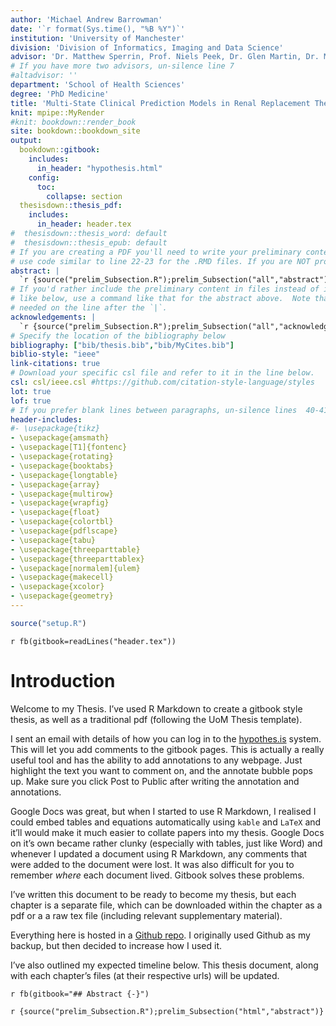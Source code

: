 ```yaml
---
author: 'Michael Andrew Barrowman'
date: '`r format(Sys.time(), "%B %Y")`'
institution: 'University of Manchester'
division: 'Division of Informatics, Imaging and Data Science'
advisor: 'Dr. Matthew Sperrin, Prof. Niels Peek, Dr. Glen Martin, Dr. Mark Lambie'
# If you have more two advisors, un-silence line 7
#altadvisor: ''
department: 'School of Health Sciences'
degree: 'PhD Medicine'
title: 'Multi-State Clinical Prediction Models in Renal Replacement Therapy'
knit: mpipe::MyRender
#knit: bookdown::render_book
site: bookdown::bookdown_site
output: 
  bookdown::gitbook:
    includes:
      in_header: "hypothesis.html"
    config:
      toc:
        collapse: section
  thesisdown::thesis_pdf: 
    includes:
      in_header: header.tex
#  thesisdown::thesis_word: default
#  thesisdown::thesis_epub: default
# If you are creating a PDF you'll need to write your preliminary content (e.g., abstract, acknowledgements) here or
# use code similar to line 22-23 for the .RMD files. If you are NOT producing a PDF, you can delete or silence lines 21-32 in this YAML header.
abstract: |
  `r {source("prelim_Subsection.R");prelim_Subsection("all","abstract")}`
# If you'd rather include the preliminary content in files instead of inline
# like below, use a command like that for the abstract above.  Note that a tab is 
# needed on the line after the `|`.
acknowledgements: |
  `r {source("prelim_Subsection.R");prelim_Subsection("all","acknowledgements")}`
# Specify the location of the bibliography below
bibliography: ["bib/thesis.bib","bib/MyCites.bib"]
biblio-style: "ieee"
link-citations: true
# Download your specific csl file and refer to it in the line below.
csl: csl/ieee.csl #https://github.com/citation-style-language/styles
lot: true
lof: true
# If you prefer blank lines between paragraphs, un-silence lines  40-41 (this requires package tikz)
header-includes:
#- \usepackage{tikz}
- \usepackage{amsmath}
- \usepackage[T1]{fontenc}
- \usepackage{rotating}
- \usepackage{booktabs}
- \usepackage{longtable}
- \usepackage{array}
- \usepackage{multirow}
- \usepackage{wrapfig}
- \usepackage{float}
- \usepackage{colortbl}
- \usepackage{pdflscape}
- \usepackage{tabu}
- \usepackage{threeparttable}
- \usepackage{threeparttablex}
- \usepackage[normalem]{ulem}
- \usepackage{makecell}
- \usepackage{xcolor}
- \usepackage{geometry}
---
```



```r
source("setup.R")
```

  
<script type="text/x-mathjax-config">
MathJax.Hub.Config({
  TeX: { equationNumbers: { autoNumber: "AMS" } }
});
</script>

`r fb(gitbook=readLines("header.tex"))`

# Introduction {-}

<!--
To Do List:
Set up Supervisor's Hypothesis Accounts
Sort out monospacing in kables (double spaces get rendered as single space. Seems to be happening                                   before being saved as a html)
Add in written details in Supp. Material
Figure out scroll_box() for the PH Five-State
Make equations not in aligns (rolls onto second page in Five-State Model)
Write up current draft of other papers
pdf tables aren't aligned
Add Timeline
Figure out equation referencing
Download options showing up in pdf
Abstract subsections appearing in TOC in Thesis (e.g. 3.0.1 Background)
Add "Appendix" heading (or page) to thesis version

-->

Welcome to my Thesis. I've used R Markdown to create a gitbook style thesis, as well as a traditional pdf (following the UoM Thesis template).
  
I sent an email with details of how you can log in to the [hypothes.is](https://hypothes.is/) system. This will let you add comments to the gitbook pages. This is actually a really useful tool and has the ability to add annotations to any webpage. Just highlight the text you want to comment on, and the annotate bubble pops up. Make sure you click Post to Public after writing the annotation and annotations.

Google Docs was great, but when I started to use R Markdown, I realised I could embed tables and equations automatically using `kable` and `LaTeX` and it'll would make it much easier to collate papers into my thesis. Google Docs on it's own became rather clunky (especially with tables, just like Word) and whenever I updated a document using R Markdown, any comments that were added to the document were lost. It was also difficult for you to remember *where* each document lived. Gitbook solves these problems.


I've written this document to be ready to become my thesis, but each chapter is a separate file, which can be downloaded within the chapter as a pdf or a a raw tex file (including relevant supplementary material). 



Everything here is hosted in a [Github repo](https://https://github.com/MyKo101/Thesis). I originally used Github as my backup, but then decided to increase how I used it.


I've also outlined my expected timeline below. This thesis document, along with each chapter's files (at their respective urls) will be updated.

`r fb(gitbook="## Abstract {-}")`

`r {source("prelim_Subsection.R");prelim_Subsection("html","abstract")}`

